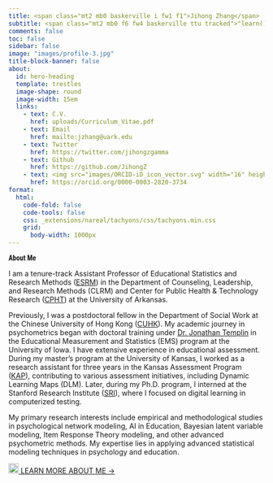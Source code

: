 ```yaml
---
title: <span class="mt2 mb0 baskerville i fw1 f1">Jihong Zhang</span>
subtitle: <span class="mt2 mb0 f6 fw4 baskerville ttu tracked">"learn() ➮ play()"</span>
comments: false
toc: false
sidebar: false
image: "images/profile-3.jpg"
title-block-banner: false
about:
  id: hero-heading
  template: trestles
  image-shape: round
  image-width: 15em
  links:
    - text: C.V.
      href: uploads/Curriculum_Vitae.pdf
    - text: Email
      href: mailto:jzhang@uark.edu
    - text: Twitter
      href: https://twitter.com/jihongzgamma
    - text: Github
      href: https://github.com/JihongZ
    - text: <img src="images/ORCID-iD_icon_vector.svg" width="16" height="16" /> ORCID
      href: https://orcid.org/0000-0003-2820-3734
format:
  html:
    code-fold: false
    code-tools: false
    css: _extensions/nareal/tachyons/css/tachyons.min.css
    grid:
      body-width: 1000px
---
```


::: {#hero-heading .nice-paragraph}

<span style="font-family:'Roboto Condensed', sans-serif; font-weight: 600;">About Me</span>

I am a tenure-track Assistant Professor of Educational Statistics and Research Methods ([ESRM](https://esrm.uark.edu/directory/uid/jzhang/name/Jihong+Zhang/)) in the Department of Counseling, Leadership, and Research Methods (CLRM) and Center for Public Health & Technology Research ([CPHT](https://publichealthtech-center.uark.edu)) at the University of Arkansas.

Previously, I was a postdoctoral fellow in the Department of Social Work at the Chinese University of Hong Kong ([CUHK](https://www.cuhk.edu.hk)). My academic journey in psychometrics began with doctoral training under [Dr. Jonathan Templin](https://jonathantemplin.com/) in the Educational Measurement and Statistics (EMS) program at the University of Iowa. I have extensive experience in educational assessment. During my master’s program at the University of Kansas, I worked as a research assistant for three years in the Kansas Assessment Program ([KAP](https://ksassessments.org)), contributing to various assessment initiatives, including Dynamic Learning Maps (DLM). Later, during my Ph.D. program, I interned at the Stanford Research Institute ([SRI](https://www.sri.com)), where I focused on digital learning in computerized testing.

My primary research interests include empirical and methodological studies in psychological network modeling, AI in Education, Bayesian latent variable modeling, Item Response Theory modeling, and other advanced psychometric methods. My expertise lies in applying advanced statistical modeling techniques in psychology and education.

[![](images/dog.png){width="20"} LEARN MORE ABOUT ME →](about.qmd)
:::
